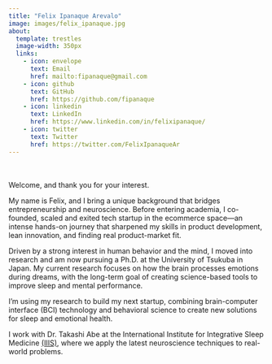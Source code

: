 ```yaml
---
title: "Felix Ipanaque Arevalo"
image: images/felix_ipanaque.jpg
about:
  template: trestles
  image-width: 350px
  links: 
    - icon: envelope
      text: Email
      href: mailto:fipanaque@gmail.com
    - icon: github
      text: GitHub
      href: https://github.com/fipanaque
    - icon: linkedin
      text: LinkedIn
      href: https://www.linkedin.com/in/felixipanaque/
    - icon: twitter
      text: Twitter
      href: https://twitter.com/FelixIpanaqueAr
---
```


<br> <br> Welcome, and thank you for your interest.

My name is Felix, and I bring a unique background that bridges entrepreneurship and neuroscience. Before entering academia, I co-founded, scaled and exited tech startup in the ecommerce space—an intense hands-on journey that sharpened my skills in product development, lean innovation, and finding real product-market fit.

Driven by a strong interest in human behavior and the mind, I moved into research and am now pursuing a Ph.D. at the University of Tsukuba in Japan. My current research focuses on how the brain processes emotions during dreams, with the long-term goal of creating science-based tools to improve sleep and mental performance.

I’m using my research to build my next startup, combining brain-computer interface (BCI) technology and behavioral science to create new solutions for sleep and emotional health.

I work with Dr. Takashi Abe at the International Institute for Integrative Sleep Medicine [(IIIS)](https://wpi-iiis.tsukuba.ac.jp/), where we apply the latest neuroscience techniques to real-world problems.


<br> <br>

